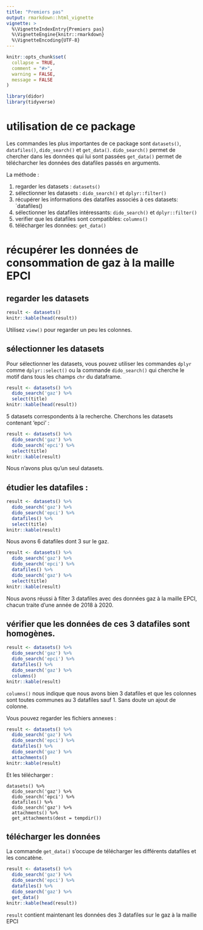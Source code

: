 ```yaml
---
title: "Premiers pas"
output: rmarkdown::html_vignette
vignette: >
  %\VignetteIndexEntry{Premiers pas}
  %\VignetteEngine{knitr::rmarkdown}
  %\VignetteEncoding{UTF-8}
---
```


```r
knitr::opts_chunk$set(
  collapse = TRUE,
  comment = "#>",
  warning = FALSE,
  message = FALSE
)
```

```r
library(didor)
library(tidyverse)
```

# utilisation de ce package

Les commandes les plus importantes de ce package sont `datasets()`, `datafiles()`, `dido_search()` et `get_data()`. 
`dido_search()` permet de chercher dans les données qui lui sont passées
`get_data()` permet de télécharcher les données des datafiles passés en arguments.

La méthode :

1. regarder les datasets : `datasets()`
1. sélectionner les datasets : `dido_search()` et `dplyr::filter()`
1. récupérer les informations des datafiles associés à ces datasets: `datafiles()
1. sélectionner les datafiles intéressants: `dido_search()` et `dplyr::filter()`
1. verifier que les datafiles sont compatibles: `columns()`
1. télécharger les données: `get_data()`

# récupérer les données de consommation de gaz à la maille EPCI

## regarder les datasets

```r
result <- datasets()
knitr::kable(head(result))
```

Utilisez `view()` pour regarder un peu les colonnes.

## sélectionner les datasets

Pour sélectionner les datasets, vous pouvez utiliser les commandes `dplyr` 
comme `dplyr::select()` ou la commande `dido_search()` qui cherche le motif
dans tous les champs `chr` du dataframe.

```r
result <- datasets() %>% 
  dido_search('gaz') %>% 
  select(title)
knitr::kable(head(result))
```

5 datasets correspondents à la recherche. Cherchons les datasets contenant 'epci' :

```r
result <- datasets() %>% 
  dido_search('gaz') %>% 
  dido_search('epci') %>%
  select(title)
knitr::kable(result)
```

Nous n'avons plus qu'un seul datasets.

## étudier les datafiles :


```r
result <- datasets() %>% 
  dido_search('gaz') %>% 
  dido_search('epci') %>%
  datafiles() %>% 
  select(title)
knitr::kable(result)
```

Nous avons 6 datafiles dont 3 sur le gaz. 

```r
result <- datasets() %>% 
  dido_search('gaz') %>% 
  dido_search('epci') %>%
  datafiles() %>% 
  dido_search('gaz') %>%
  select(title)
knitr::kable(result)
```

Nous avons réussi à filter 3 datafiles avec des données gaz à la maille EPCI, chacun traite d'une année de 2018 à 2020.

## vérifier que les données de ces 3 datafiles sont homogènes.

```r
result <- datasets() %>%
  dido_search('gaz') %>% 
  dido_search('epci') %>%
  datafiles() %>% 
  dido_search('gaz') %>%
  columns()
knitr::kable(result)
```

`columns()` nous indique que nous avons bien 3 datafiles et que les colonnes sont toutes communes au 3 datafiles sauf 1. Sans doute un ajout de colonne.

Vous pouvez regarder les fichiers annexes :

```r
result <- datasets() %>%
  dido_search('gaz') %>% 
  dido_search('epci') %>%
  datafiles() %>% 
  dido_search('gaz') %>%
  attachments()
knitr::kable(result)
```

Et les télécharger :

```
datasets() %>%
  dido_search('gaz') %>% 
  dido_search('epci') %>%
  datafiles() %>% 
  dido_search('gaz') %>%
  attachments() %>%
  get_attachments(dest = tempdir())
```

## télécharger les données

La commande `get_data()` s'occupe de télécharger les différents datafiles et les concatène.

```r
result <- datasets() %>%
  dido_search('gaz') %>% 
  dido_search('epci') %>%
  datafiles() %>% 
  dido_search('gaz') %>%
  get_data()
knitr::kable(head(result))
```

`result` contient maintenant les données des 3 datafiles sur le gaz à la maille EPCI
